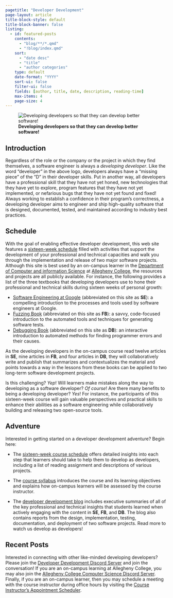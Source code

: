 ```yaml
---
pagetitle: "Developer Development"
page-layout: article
title-block-style: default
title-block-banner: false
listing:
  - id: featured-posts
    contents:
      - "blog/**/*.qmd"
      - "!blog/index.qmd"
    sort:
      - "date desc"
      - "title"
      - "author categories"
    type: default
    date-format: "YYYY"
    sort-ui: false
    filter-ui: false
    fields: [author, title, date, description, reading-time]
    max-items: 4
    page-size: 4
---
```


![**Developing developers so that they can develop better software!**](images/Developer-Development-Horizontal-Logo.svg){fig-align="center"}

## Introduction

Regardless of the role or the company or the project in which they find
themselves, a software engineer is always a *developing developer*. Like the
word "developer" in the above logo, developers always have a "missing piece" of
the "D" in their developer skills. Put in another way, all developers have a
professional skill that they have not yet honed, new technologies that they have
yet to explore, program features that they have not yet implemented, or
nefarious bugs that they have not yet found and fixed! Always working to
establish a confidence in their program's correctness, a developing developer
aims to engineer and ship high-quality software that is designed, documented,
tested, and maintained according to industry best practices.

## Schedule

With the goal of enabling effective developer development, this web site
features a [sixteen-week schedule](schedule/index.qmd) filled with activities
that support the development of your professional and technical capacities and
walk you through the implementation and release of two major software projects.
Although this site is best used by an on-campus learner in the [Department of
Computer and information Science](https://www.cis.allegheny.edu/) at [Allegheny
College](https://www.allegheny.edu/), the resources and projects are all
publicly available. For instance, the following provides a list of the three
textbooks that developing developers use to hone their professional and
technical skills during sixteen weeks of personal growth:

- [Software Engineering at Google](https://abseil.io/resources/swe-book)
(abbreviated on this site as **SE**): a compelling introduction to the processes
and tools used by software engineers at Google.
- [Fuzzing Book](https://www.fuzzingbook.org/) (abbreviated on this site as
**FB**): a savvy, code-focused introduction to the automated tools and
techniques for generating software tests.
- [Debugging Book](https://www.debuggingbook.org/) (abbreviated on this site as
**DB**): an interactive introduction to automated methods for finding programmer
errors and their causes.

As the developing developers in the on-campus course read twelve articles in
**SE**, nine articles in **FB**, and four articles in **DB**, they will
collaboratively write and publish that summarizes and contextualizes
the material and points towards a way in the lessons from these books can be
applied to two long-term software development projects.

Is this challenging? *Yep*! Will learners make mistakes along the way to
developing as a software developer? *Of course*! Are there many benefits to
being a developing developer? *Yes*! For instance, the participants of this
sixteen-week course will gain valuable perspectives and practical skills to
enhance their abilities as a software engineering while collaboratively
building and releasing two open-source tools.

## Adventure

Interested in getting started on a developer development adventure? Begin here:

- The [sixteen-week course schedule](./schedule/index.qmd) offers detailed
insights into each step that learners should take to help them to develop as
developers, including a list of reading assignment and descriptions of various
projects.

- The [course syllabus](./syllabus/index.qmd) introduces the course and its
learning objectives and explains how on-campus learners will be assessed by the
course instructor.

- The [developer development blog](./blog/index.qmd) includes executive
summaries of all of the key professional and technical insights that students
learned when actively engaging with the content in **SE**, **FB**, and **DB**.
The blog also contains reports from the design, implementation, testing,
documentation, and deployment of two software projects. Read more to watch us
develop as developers!

## Recent Posts

:::{#featured-posts}
:::

::: {.callout-note appearance="minimal" title="Developer Development Community"}

Interested in connecting with other like-minded developing developers? Please
join the [Developer Development Discord Server](https://discord.gg/aNfn8DNEMx)
and join the conversation! If you are an on-campus learning at Allegheny
College, you may also join the [Allegheny College Computer Science Discord
Server](https://discord.gg/CS2h9kXzX6). Finally, if you are an on-campus
learner, then you may schedule a meeting with the course instructor during
office hours by visiting the [Course Instructor's Appointment
Scheduler](https://www.gregorykapfhammer.com/schedule/).

:::
